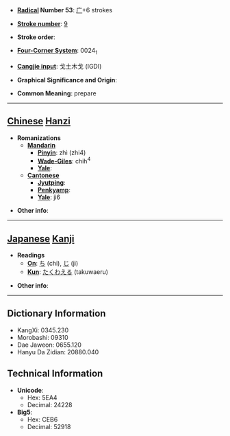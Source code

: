 * '''[[Wiktionary:Chinese radical index| Radical]] Number 53''': [[Wiktionary:Chinese radical index 广|广]]+6 strokes

* '''[[Wiktionary:Chinese total strokes index|Stroke number]]''': [[Wiktionary:Chinese total strokes index 9|9]]

* '''Stroke order''': 

* '''[[Wiktionary:Chinese four corner index|Four-Corner System]]''': 0024<sub>1</sub>

* '''[[Wiktionary:Chinese Cangjie index|Cangjie input]]''': 戈土木戈 (IGDI)

* '''Graphical Significance and Origin''': 

* '''Common Meaning''': prepare

----

== [[Chinese]] [[Hanzi]] ==

* '''Romanizations'''
** '''[[Mandarin]]'''
*** '''[[Pinyin]]''': zhì (zhi4)
*** '''[[Wade-Giles]]''': chih<sup>4</sup>
*** '''[[Yale]]''': 
** '''[[Cantonese]]'''
*** '''[[Jyutping]]''':
*** '''[[Penkyamp]]''': 
*** '''[[Yale]]''': ji6

* '''Other info''': 

----

== [[Japanese]] [[Kanji]] ==

* '''Readings'''
** '''[[On]]''': [[ち]] (chi), [[じ]] (ji)
** '''[[Kun]]''': [[たくわえる]] (takuwaeru)

* '''Other info''':  

----

== Dictionary Information ==

* KangXi: 0345.230
* Morobashi: 09310
* Dae Jaweon: 0655.120
* Hanyu Da Zidian: 20880.040

== Technical Information ==

* '''Unicode''':
** Hex: 5EA4
** Decimal: 24228
* '''Big5''':
** Hex: CEB6
** Decimal: 52918